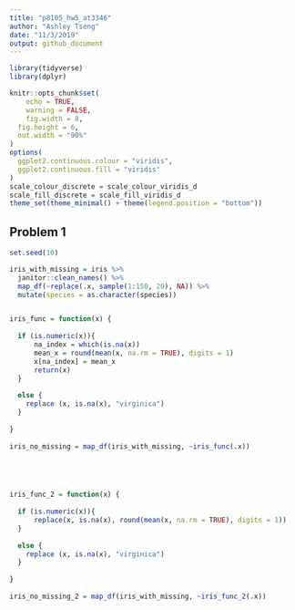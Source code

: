 ```yaml
---
title: "p8105_hw5_at3346"
author: "Ashley Tseng"
date: "11/3/2019"
output: github_document
---
```


```r
library(tidyverse)
library(dplyr)

knitr::opts_chunk$set(
	echo = TRUE,
	warning = FALSE,
	fig.width = 8, 
  fig.height = 6,
  out.width = "90%"
)
options(
  ggplot2.continuous.colour = "viridis",
  ggplot2.continuous.fill = "viridis"
)
scale_colour_discrete = scale_colour_viridis_d
scale_fill_discrete = scale_fill_viridis_d
theme_set(theme_minimal() + theme(legend.position = "bottom"))
```


## Problem 1
```r
set.seed(10)

iris_with_missing = iris %>% 
  janitor::clean_names() %>% 
  map_df(~replace(.x, sample(1:150, 20), NA)) %>%
  mutate(species = as.character(species))


iris_func = function(x) { 
  
  if (is.numeric(x)){
      na_index = which(is.na(x))        
      mean_x = round(mean(x, na.rm = TRUE), digits = 1)
      x[na_index] = mean_x
      return(x)
  }
  
  else {
    replace (x, is.na(x), "virginica")
  }
  
}
  
iris_no_missing = map_df(iris_with_missing, ~iris_func(.x))





iris_func_2 = function(x) { 
  
  if (is.numeric(x)){
      replace(x, is.na(x), round(mean(x, na.rm = TRUE), digits = 1))
  }
  
  else {
    replace (x, is.na(x), "virginica")
  }
  
}
  
iris_no_missing_2 = map_df(iris_with_missing, ~iris_func_2(.x))
```

